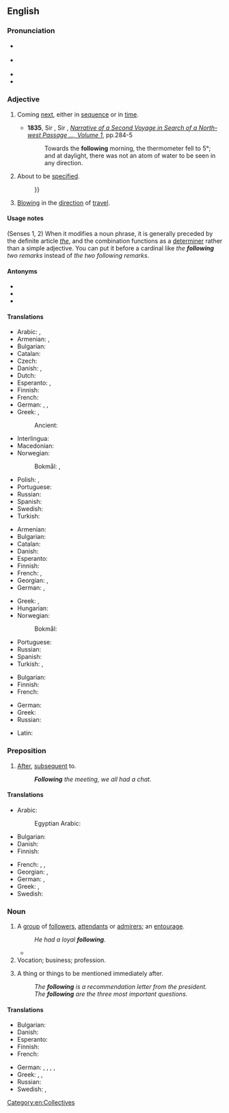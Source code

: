 ==English==

===Pronunciation===
* {{a|RP}} {{IPA|/ˈfɒləʊɪŋ/|lang=en}}
* {{a|GenAm}} {{IPA|/ˈfɑloʊɪŋ/|lang=en}}
* {{audio|en-us-following.ogg|Audio (US)|lang=en}}
* {{hyphenation|fol|low|ing|lang=en}}

===Adjective===
{{en-adj|-}}

# Coming [[next]], either in [[sequence]] or in [[time]].
#: {{ux|en|See the '''following''' section.}}
#* '''1835''', Sir {{w|John Ross (Arctic explorer)|John Ross}}, Sir {{w|James Clark Ross}}, ''[http://books.google.com.au/books?id=SdQBAAAAYAAJ Narrative of a Second Voyage in Search of a North-west Passage &hellip;, Volume 1]'', pp.284-5
#*: Towards the '''following''' morning, the thermometer fell to 5&deg;; and at daylight, there was not an atom of water to be seen in any direction.
# About to be [[specified]].
#: {{ux|en|The '''following''' words have no definition{{...}}}}
# {{lb|en|of a wind}} [[blowing|Blowing]] in the [[direction]] of [[travel]].
#: {{ux|en|The '''following''' wind sped us on our way.}}

====Usage notes====
(Senses 1, 2) When it modifies a noun phrase, it is generally preceded by the definite article ''[[the]]'', and the combination functions as a [[determiner]] rather than a simple adjective. You can put it before a cardinal like ''the '''following''' two remarks'' instead of ''the two following remarks''.

====Antonyms====
* {{l|en|abovementioned}}
* {{l|en|aforementioned}}
* {{l|en|aforesaid}}

====Translations====
{{trans-top|next in sequence or time}}
* Arabic: {{qualifier|indefinite}} {{t|ar|تَالٍ}}, {{qualifier|definite}} {{t|ar|التَّالِي}}
* Armenian: {{t+|hy|հաջորդ}}, {{t|hy|հետևյալ}}
* Bulgarian: {{t+|bg|следващ|sc=Cyrl}}
* Catalan: {{t|ca|següent}}
* Czech: {{t+|cs|následující}}
* Danish: {{t|da|følgende}}, {{t+|da|næste}}
* Dutch: {{t+|nl|volgende}}
* Esperanto: {{t|eo|sekvinta}}, {{t|eo|sekvanta}}
* Finnish: {{t+|fi|seuraava}}
* French: {{t+|fr|suivant}}
* German: {{t+|de|folgend}}, {{t+|de|anschließend}}, {{t|de|nachstehend}}
* Greek: {{t+|el|ακόλουθος|m}}, {{t+|el|κάτωθι}}
*: Ancient: {{t|grc|ἀκόλουθος|sc=polytonic}}
{{trans-mid}}
* Interlingua: {{t|ia|sequente}}
* Macedonian: {{t|mk|следен|sc=Cyrl}}
* Norwegian:
*: Bokmål: {{t+|nb|følgende}}, {{t+|nb|påfølgende}}
* Polish: {{t+|pl|następny|m}}, {{t+|pl|następujący|m}}
* Portuguese: {{t+|pt|seguinte}}
* Russian: {{t+|ru|сле́дующий}}
* Spanish: {{t+|es|siguiente}}
* Swedish: {{t+|sv|följande}}
* Turkish: {{t+|tr|ertesi}}
{{trans-bottom}}

{{trans-top|to be specified}}
* Armenian: {{t|hy|հետևյալ}}
* Bulgarian: {{t+|bg|следен|sc=Cyrl}}
* Catalan: {{t|ca|següent}}
* Danish: {{t+|da|næste}}
* Esperanto: {{t|eo|jena}}
* Finnish: {{t+|fi|seuraava}}
* French: {{t+|fr|suivant}}, {{t+|fr|ci-après}}
* Georgian: {{t|ka|შემდეგი}}, {{t|ka|შემდგომი}}
* German: {{t+|de|folgend}}, {{t|de|nachstehend}}
{{trans-mid}}
* Greek: {{t+|el|εξής}}, {{t+|el|ακόλουθος|m}}
* Hungarian: {{t+|hu|következő}}
* Norwegian:
*: Bokmål: {{t+|nb|følgende}}
* Portuguese: {{t+|pt|seguinte}}
* Russian: {{t+|ru|сле́дующий}}
* Spanish: {{t+|es|próximo}}
* Turkish: {{t|tr|müteakkip}}, {{t+|tr|sonraki}}
{{trans-bottom}}

{{trans-top|wind blowing in the direction of travel}}
* Bulgarian: {{t|bg|попътен|sc=Cyrl}}
* Finnish: {{t+|fi|myötäinen}}
* French: {{t+|fr|favorable}}
{{trans-mid}}
* German: {{t+|de|folgend}}
* Greek: {{t+|el|ούριος|m}}
* Russian: {{t+|ru|попу́тный}}
{{trans-bottom}}

{{checktrans-top}}
* Latin: {{t-check|la|sequens}}
{{trans-mid}}
{{trans-bottom}}

===Preposition===
{{en-prep}}

# [[after|After]], [[subsequent]] to.
#: '' '''Following''' the meeting, we all had a chat.''

====Translations====
{{trans-top|subsequent to}}
* Arabic: {{t+|ar|بَعْد}}
*: Egyptian Arabic: {{t|arz|بعد|tr=baʿd|sc=Arab}}
* Bulgarian: {{t+|bg|след|sc=Cyrl}}
* Danish: {{t+|da|efter}}
* Finnish: {{t+|fi|jälkeen}}
{{trans-mid}}
* French: {{t+|fr|après}}, {{t|fr|postérieurement à}}, {{t+|fr|à la suite de}}
* Georgian: {{t|ka|შემდგომ}}, {{t|ka|შემდეგ}}
* German: {{t+|de|folgend}}, {{t+|de|nach}}
* Greek: {{t+|el|κατόπιν}}, {{t+|el|ακολούθως}}
* Swedish: {{t+|sv|efter}}
{{trans-bottom}}

===Noun===
{{en-noun}}

# A [[group]] of [[follower]]s, [[attendant]]s or [[admirer]]s; an [[entourage]].
#: ''He had a loyal '''following'''.''
#* {{quote-journal
|date=September 29, 2011
|author=Jon Smith
|title=Tottenham 3 - 1 Shamrock Rovers
|work=BBC Sport
|url=http://news.bbc.co.uk/sport2/hi/football/15014632.stm
|page=
|passage=And White Hart Lane was stunned when Rovers scored just five minutes after the restart in front of their away '''following'''.}}
# Vocation; business; profession.
# {{lb|en|with definite article, treated as singular or plural}} A thing or things to be mentioned immediately after.
#: ''The '''following''' is a recommendation letter from the president.''
#: ''The '''following''' are the three most important questions.''

====Translations====
{{trans-top|group of followers}}
* Bulgarian: {{t+|bg|свита|f|sc=Cyrl}}
* Danish: {{t|da|følge|n}}
* Esperanto: {{t|eo|adeptaro}}
* Finnish: {{t|fi|kannattajakunta}}
* French: {{t+|fr|mouvance}}
{{trans-mid}}
* German: {{t+|de|Anhänger|f-p}}, {{t|de|Anhängerschaft|f}}, {{t+|de|Gefolge|n}}, {{t+|de|Gefolgschaft|f}}, {{t+|de|Fangemeinde|f}}
* Greek: {{t+|el|ακολουθία|f}}, {{t+|el|συνοδεία|f}}, {{t+|el|κοινό|n}}
* Russian: {{t+|ru|аудито́рия|f}}
* Swedish: {{t+|sv|följe|n}}, {{t+|sv|anhängare|c-p}}
{{trans-bottom}}

[[Category:en:Collectives]]